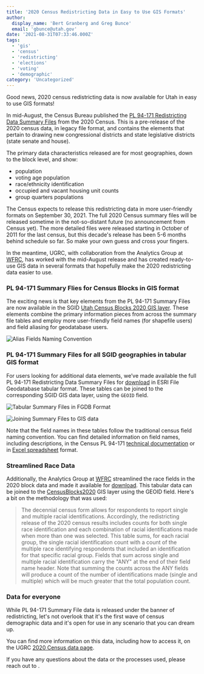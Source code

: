 ```yaml
---
title: '2020 Census Redistricting Data in Easy to Use GIS Formats'
author:
  display_name: 'Bert Granberg and Greg Bunce'
  email: 'gbunce@utah.gov'
date: '2021-08-31T07:33:46.000Z'
tags:
  - 'gis'
  - 'census'
  - 'redistricting'
  - 'elections'
  - 'voting'
  - 'demographic'
category: 'Uncategorized'
---
```



Good news, 2020 census redistricting data is now available for Utah in easy to use GIS formats!

In mid-August, the Census Bureau published the [PL 94-171 Redistricting Data Summary Files](https://www.census.gov/programs-surveys/decennial-census/about/rdo/summary-files.html) from the 2020 Census. This is a pre-release of the 2020 census data, in legacy file format, and contains the elements that pertain to drawing new congressional districts and state legislative districts (state senate and house).

The primary data characteristics released are for most geographies, down to the block level, and show:

- population
- voting age population
- race/ethnicity identification
- occupied and vacant housing unit counts
- group quarters populations

The Census expects to release this redistricting data in more user-friendly formats on September 30, 2021. The full 2020 Census summary files will be released sometime in the not-so-distant future (no announcement from Census yet). The more detailed files were released starting in October of 2011 for the last census, but this decade's release has been 5-6 months behind schedule so far. So make your own guess and cross your fingers.

In the meantime, UGRC, with collaboration from the Analytics Group at [WFRC](https://wfrc.org/), has worked with the mid-August release and has created ready-to-use GIS data in several formats that hopefully make the 2020 redistricting data easier to use.

### PL 94-171 Summary Flies for Census Blocks in GIS format

The exciting news is that key elements from the PL 94-171 Summary Files are now available in the SGID [Utah Census Blocks 2020 GIS layer](/products/sgid/demographic/2020-us-census). These elements combine the primary information pieces from across the summary file tables and employ more user-friendly field names (for shapefile users) and field aliasing for geodatabase users.

![Alias Fields Naming Convention](../../images/pillar-blog/2021-08-31-census-2020-redistricting-data/census2020_block_pl_94_171_alias_fields.png)

### PL 94-171 Summary Files for all SGID geographies in tabular GIS format

For users looking for additional data elements, we’ve made available the full PL 94-171 Redistricting Data Summary Files for [download](https://drive.google.com/uc?id=1p8-tWujKXXlH-VjFDLkRJ06VB207_Rmx&export=download) in ESRI File Geodatabase tabular format. These tables can be joined to the corresponding SGID GIS data layer, using the `GEOID` field.

![Tabular Summary Files in FGDB Format](../../images/pillar-blog/2021-08-31-census-2020-redistricting-data/census2020_pl_94_171_summaryfiles.png)

![Joining Summary Files to GIS data](../../images/pillar-blog/2021-08-31-census-2020-redistricting-data/census2020_pl_94_171_summaryfiles_join_tables.png)

Note that the field names in these tables follow the traditional census field naming convention. You can find detailed information on field names, including descriptions, in the Census PL 94-171 [technical documentation](https://www2.census.gov/programs-surveys/decennial/2020/technical-documentation/complete-tech-docs/summary-file/2020Census_PL94_171Redistricting_StatesTechDoc_English.pdf) or in [Excel spreadsheet](https://www2.census.gov/programs-surveys/decennial/rdo/about/2020-census-program/Phase3/SupportMaterials/2020_PLSummaryFile_FieldNames.xlsx) format.

### Streamlined Race Data

Additionally, the Analytics Group at [WFRC](https://wfrc.org/) streamlined the race fields in the 2020 block data and made it available for [download](https://drive.google.com/uc?id=1sv6pAi-fn6UPbMHJ2BZzIM9ApBRAZLVP&export=download). This tabular data can be joined to the [CensusBlocks2020](/products/sgid/demographic/2020-us-census) GIS layer using the GEOID field. Here's a bit on the methodology that was used:

> The decennial census form allows for respondents to report single and multiple racial identifications. Accordingly, the redistricting release of the 2020 census results includes counts for both single race identification and each combination of racial identifications made when more than one was selected. This table sums, for each racial group, the single racial identification count with a count of the multiple race identifying respondents that included an identification for that specific racial group. Fields that sum across single and multiple racial identification carry the "ANY" at the end of their field name header. Note that summing the counts across the ANY fields will produce a count of the number of identifications made (single and multiple) which will be much greater that the total population count.

### Data for everyone

While PL 94-171 Summary File data is released under the banner of redistricting, let's not overlook that it's the first wave of census demographic data and it's open for use in any scenario that you can dream up.

You can find more information on this data, including how to access it, on the UGRC [2020 Census data page](/products/sgid/demographic/2020-us-census).

If you have any questions about the data or the processes used, please reach out to <Contacts inline subject={frontmatter.title} contactKey='census' />.
